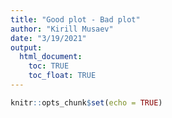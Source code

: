 ```yaml
---
title: "Good plot - Bad plot"
author: "Kirill Musaev"
date: "3/19/2021"
output:
  html_document:
    toc: TRUE
    toc_float: TRUE
---
```


```r
knitr::opts_chunk$set(echo = TRUE)
```

